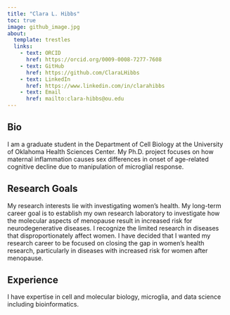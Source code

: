 ```yaml
---
title: "Clara L. Hibbs"
toc: true
image: github_image.jpg
about:
  template: trestles
  links:
    - text: ORCID
      href: https://orcid.org/0009-0008-7277-7608
    - text: GitHub
      href: https://github.com/ClaraLHibbs
    - text: LinkedIn
      href: https://www.linkedin.com/in/clarahibbs
    - text: Email
      href: mailto:clara-hibbs@ou.edu
---
```


::: {.column-page}

## Bio
I am a graduate student in the Department of Cell Biology at the University of Oklahoma Health Sciences Center. My Ph.D. project focuses on how maternal inflammation causes sex differences in onset of age-related cognitive decline due to manipulation of microglial response.

## Research Goals
My research interests lie with investigating women’s health. My long-term career goal is to establish my own research laboratory to investigate how the molecular aspects of menopause result in increased risk for neurodegenerative diseases. I recognize the limited research in diseases that disproportionately affect women. I have decided that I wanted my research career to be focused on closing the gap in women’s health research, particularly in diseases with increased risk for women after menopause.

## Experience
I have expertise in cell and molecular biology, microglia, and data science including bioinformatics.

:::